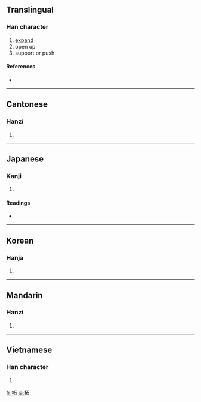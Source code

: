 {{also|拓}}
==Translingual==

===Han character===
{{Han char|rn=64|rad=手|as=05|sn=8|four=5106<sub>0</sub>|canj=手一口 (QMR)}}

# [[expand]]
# open up
# support or push

====References====
* {{Han ref|kx=0425.130|dkj=11958|dj=0774.020|hdz=31849.060|uh=62D3|ud=25299|bh=A9DD|bd=43485}}

----

==Cantonese==

===Hanzi===
{{yue-hanzi|jyut=|y=taap3, tok3}}

# {{defn|Cantonese|sort=手05}}

----

==Japanese==

===Kanji===
{{ja-kanji|grade=c|rs=手05}}

# {{defn|Japanese}}

====Readings====
* {{ja-readings|on=[[たく]] (taku), [[せき]] (seki)|kun=[[ひらく]] (hiraku), [[ひろう]] (hirou)}}

----

==Korean==

===Hanja===
{{ko-hanja|hangeul=[[척]], [[탁]]|eumhun=|rv=cheok, tak|mr=ch'ŏk, t'ak|y=chek, thak}}

# {{defn|Korean|sort=手05}}

----

==Mandarin==

===Hanzi===
{{cmn-hanzi|pin=[[tà]] ([[ta4]]), [[tuò]] ([[tuo4]]), [[zhí]] ([[zhi2]])|wg=t'a<sup>4</sup>, t'o<sup>4</sup>, chih<sup>2</sup>}}

# {{defn|Mandarin|sort=手05}}

----

==Vietnamese==

===Han character===
{{vi-hantu|[[thác]], [[đo]], [[đó]], [[đố]]|rs=手05}}

# {{defn|Vietnamese|sort=手05}}

[[fr:拓]]
[[ja:拓]]